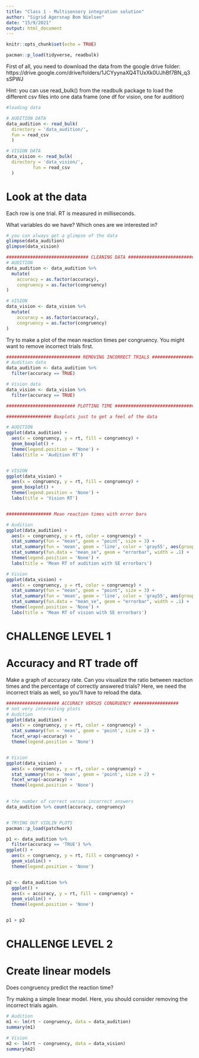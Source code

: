 ```yaml
---
title: "Class 1 - Multisensory integration solution"
author: "Sigrid Agersnap Bom Nielsen"
date: "15/9/2021"
output: html_document
---
```


```r
knitr::opts_chunk$set(echo = TRUE) 
```

```r
pacman::p_load(tidyverse, readbulk)
```

First of all, you need to download the data from the google drive folder: https://drive.google.com/drive/folders/1JCYyynaXQ4TUxXk0UJhBf7BN_q3sSPWJ 

Hint: you can use read_bulk() from the readbulk package to load the different csv files into one data frame (one df for vision, one for audition)

```r
#loading data

# AUDITION DATA
data_audition <- read_bulk(
  directory = 'data_audition/',
  fun = read_csv
  )

# VISION DATA
data_vision <- read_bulk(
  directory = 'data_vision/',
          fun = read_csv
  )

```


# Look at the data
Each row is one trial. RT is measured in milliseconds.

What variables do we have? Which ones are we interested in?

```r
# you can always get a glimpse of the data
glimpse(data_audition)
glimpse(data_vision)

############################### CLEANING DATA ##########################
# AUDITION 
data_audition <- data_audition %>% 
  mutate(
    accuracy = as.factor(accuracy),
    congruency = as.factor(congruency)
)

# VISION
data_vision <- data_vision %>% 
  mutate(
    accuracy = as.factor(accuracy),
    congruency = as.factor(congruency)
)
```

Try to make a plot of the mean reaction times per congruency. You might want to remove incorrect trials first.  

```r
############################ REMOVING INCORRECT TRIALS #################################
# Audition data
data_audition <- data_audition %>% 
  filter(accuracy == TRUE)

# Vision data
data_vision <- data_vision %>% 
  filter(accuracy == TRUE)
```

```r
########################## PLOTTING TIME ##################################

################# Boxplots just to get a feel of the data

# AUDITION
ggplot(data_audition) + 
  aes(x = congruency, y = rt, fill = congruency) + 
  geom_boxplot() +
  theme(legend.position = 'None') +
  labs(title = 'Audition RT')


# VISION
ggplot(data_vision) + 
  aes(x = congruency, y = rt, fill = congruency) + 
  geom_boxplot() +
  theme(legend.position = 'None') +
  labs(title = 'Vision RT')


################# Mean reaction times with error bars

# Audition
ggplot(data_audition) + 
  aes(x = congruency, y = rt, color = congruency) +
  stat_summary(fun = "mean", geom = "point", size = 3) +
  stat_summary(fun = 'mean', geom = 'line', color = 'gray55', aes(group = 1)) +
  stat_summary(fun.data = "mean_se", geom = "errorbar", width = .1) +
  theme(legend.position = 'None') +
  labs(title = 'Mean RT of audition with SE errorbars')

# Vision
ggplot(data_vision) + 
  aes(x = congruency, y = rt, color = congruency) +
  stat_summary(fun = "mean", geom = "point", size = 3) +
  stat_summary(fun = 'mean', geom = 'line', color = 'gray55', aes(group = 1)) +
  stat_summary(fun.data = "mean_se", geom = "errorbar", width = .1) +
  theme(legend.position = 'None') +
  labs(title = 'Mean RT of vision with SE errorbars')

```


# CHALLENGE LEVEL 1
# Accuracy and RT trade off
Make a graph of accuracy rate. Can you visualize the ratio between reaction times and the percentage of correctly answered trials? Here, we need the incorrect trials as well, so you'll have to reload the data. 

```r
#################### ACCURACY VERSUS CONGRUENCY #################
# not very interesting plots
# Audition
ggplot(data_audition) +
  aes(x = congruency, y = rt, color = congruency) +
  stat_summary(fun = 'mean', geom = 'point', size = 2) +
  facet_wrap(~accuracy) +
  theme(legend.position = 'None')


# Vision
ggplot(data_vision) +
  aes(x = congruency, y = rt, color = congruency) +
  stat_summary(fun = 'mean', geom = 'point', size = 2) +
  facet_wrap(~accuracy) +
  theme(legend.position = 'None')

    
# the number of correct versus incorrect answers
data_audition %>% count(accuracy, congruency)


# TRYING OUT VIOLIN PLOTS
pacman::p_load(patchwork)

p1 <- data_audition %>% 
  filter(accuracy == 'TRUE') %>% 
ggplot() +
  aes(x = congruency, y = rt, fill = congruency) +
  geom_violin() +
  theme(legend.position = 'None')


p2 <- data_audition %>% 
  ggplot() +
  aes(x = accuracy, y = rt, fill = congruency) +
  geom_violin() +
  theme(legend.position = 'None')


p1 + p2
```
# CHALLENGE LEVEL 2
# Create linear models
Does congruency predict the reaction time?

Try making a simple linear model. Here, you should consider removing the incorrect trials again. 

```r
# Audition
m1 <- lm(rt ~ congruency, data = data_audition)
summary(m1)

# Vision
m2 <- lm(rt ~ congruency, data = data_vision)
summary(m2)
```

